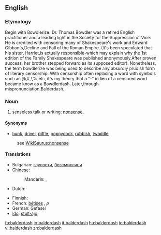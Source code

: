 {{wikipedia}}
==English==

===Etymology===
Begin with Bowdlerize. Dr. Thomas Bowdler was a retired English practitioner and a leading light in the Society for the Suppression of Vice. He is credited with censoring many of Shakespeare's work and Edward Gibbon's,Decline and Fall of the Roman Empire. (It's been speculated that his sister, Harriet,is actually responsible-which may explain why the 1st edition of the Family Shakespeare was published anonymously.After proven success, her brother stepped forward as its supposed editor). Nonetheless, the term bowdlerize was being used to describe any absurdly prudish form of literary censorship. With censorship often replacing a word with symbols such as @,#,!,%,etc, it's my theory that a "-" in lieu of a censored word became know as a Bowdlerdash. Later,through mispronunciation,Balderdash.

===Noun===
{{en-noun|-}}

# senseless talk or writing; [[nonsense]].
<!-- # a rapidly receding hairline
# {{vulgar}} adulterated wine -->

====Synonyms====
* [[bunk]], [[drivel]], [[piffle]], [[poppycock]], [[rubbish]], [[twaddle]]
: see [[WikiSaurus:nonsense]]

====Translations====
{{trans-top|nonsense}}
* Bulgarian: [[глупости]], [[безсмислици]]
* Chinese:
*: Mandarin: {{t-|cmn|胡說八道|sc=Hani}}, {{t-|cmn|胡说八道|tr=húshuōbādào|sc=Hani}}
* Dutch: {{t|nl|gebazel|n}}
{{trans-mid}}
* Finnish: {{t-|fi|soopa}}
* French: [[bêtise]]s {{f}}, ''p''
* German: Gefasel {{n}}
* [[Ido]]: [[stulto|stult-ajo]]
{{trans-bottom}}
<!--SOED-->

[[fa:balderdash]]
[[io:balderdash]]
[[it:balderdash]]
[[hu:balderdash]]
[[te:balderdash]]
[[vi:balderdash]]
[[zh:balderdash]]